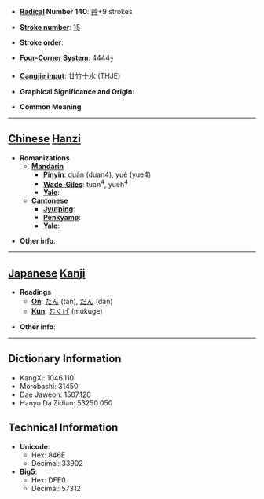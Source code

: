 * '''[[Wiktionary:Chinese radical index| Radical]] Number 140''': [[Wiktionary:Chinese radical index 艸|艸]]+9 strokes

* '''[[Wiktionary:Chinese total strokes index|Stroke number]]''': [[Wiktionary:Chinese total strokes index 15|15]]

* '''Stroke order''': 

* '''[[Wiktionary:Chinese four corner index|Four-Corner System]]''': 4444<sub>7</sub>

* '''[[Wiktionary:Chinese Cangjie index|Cangjie input]]''': 廿竹十水 (THJE)

* '''Graphical Significance and Origin''': 

* '''Common Meaning'''

----

== [[Chinese]] [[Hanzi]] ==

* '''Romanizations'''
** '''[[Mandarin]]'''
*** '''[[Pinyin]]''': duàn (duan4), yuè (yue4)
*** '''[[Wade-Giles]]''': tuan<sup>4</sup>, yüeh<sup>4</sup>
*** '''[[Yale]]''': 
** '''[[Cantonese]]'''
*** '''[[Jyutping]]''':
*** '''[[Penkyamp]]''': 
*** '''[[Yale]]''': 

* '''Other info''': 

----

== [[Japanese]] [[Kanji]] ==

* '''Readings'''
** '''[[On]]''': [[たん]] (tan), [[だん]] (dan)
** '''[[Kun]]''': [[むくげ]] (mukuge)

* '''Other info''':  

----

== Dictionary Information ==

* KangXi: 1046.110
* Morobashi: 31450
* Dae Jaweon: 1507.120
* Hanyu Da Zidian: 53250.050

== Technical Information ==

* '''Unicode''':
** Hex: 846E
** Decimal: 33902
* '''Big5''':
** Hex: DFE0
** Decimal: 57312